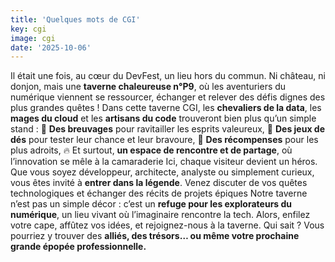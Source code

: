 ```yaml
---
title: 'Quelques mots de CGI'
key: cgi
image: cgi
date: '2025-10-06'
---
```

Il était une fois, au cœur du DevFest, un lieu hors du commun. Ni château, ni donjon, mais une **taverne chaleureuse n°P9**, où les aventuriers du numérique viennent se ressourcer, échanger et relever des défis dignes des plus grandes quêtes !
Dans cette taverne CGI, les **chevaliers de la data**, les **mages du cloud** et les **artisans du code** trouveront bien plus qu’un simple stand :
🍻 **Des breuvages** pour ravitailler les esprits valeureux,
🎲 **Des jeux de dés** pour tester leur chance et leur bravoure,
🎁 **Des récompenses** pour les plus adroits,
🔥 Et surtout, **un espace de rencontre et de partage**, où l’innovation se mêle à la camaraderie
Ici, chaque visiteur devient un héros. Que vous soyez développeur, architecte, analyste ou simplement curieux, vous êtes invité à **entrer dans la légende**. Venez discuter de vos quêtes technologiques et échanger des récits de projets épiques
Notre taverne n’est pas un simple décor : c’est un **refuge pour les explorateurs du numérique**, un lieu vivant où l’imaginaire rencontre la tech.
Alors, enfilez votre cape, affûtez vos idées, et rejoignez-nous à la taverne. Qui sait ? Vous pourriez y trouver des **alliés, des trésors… ou même votre prochaine grande épopée professionnelle.**